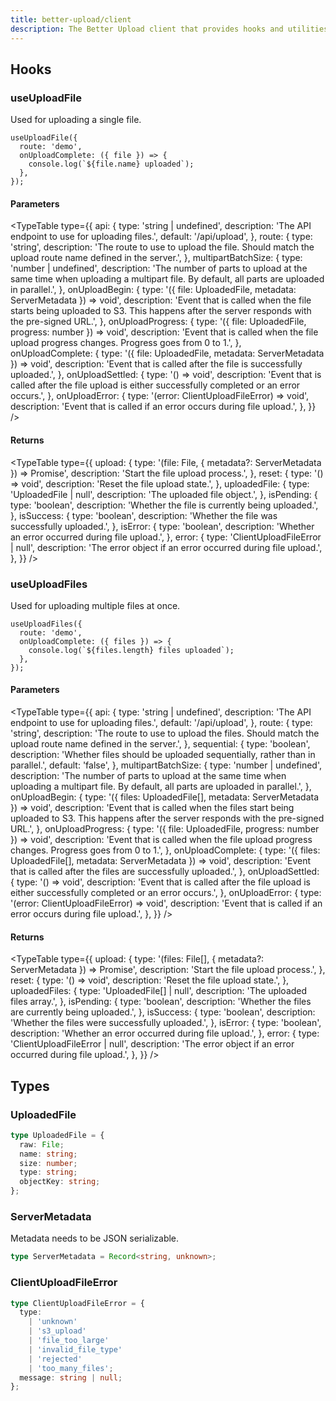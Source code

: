 ```yaml
---
title: better-upload/client
description: The Better Upload client that provides hooks and utilities to your client.
---
```


## Hooks

### useUploadFile

Used for uploading a single file.

```tsx
useUploadFile({
  route: 'demo',
  onUploadComplete: ({ file }) => {
    console.log(`${file.name} uploaded`);
  },
});
```

#### Parameters

<TypeTable
  type={{
    api: {
      type: 'string | undefined',
      description: 'The API endpoint to use for uploading files.',
      default: '/api/upload',
    },
    route: {
      type: 'string',
      description:
        'The route to use to upload the file. Should match the upload route name defined in the server.',
    },
    multipartBatchSize: {
      type: 'number | undefined',
      description:
        'The number of parts to upload at the same time when uploading a multipart file. By default, all parts are uploaded in parallel.',
    },
    onUploadBegin: {
      type: '({ file: UploadedFile, metadata: ServerMetadata }) => void',
      description:
        'Event that is called when the file starts being uploaded to S3. This happens after the server responds with the pre-signed URL.',
    },
    onUploadProgress: {
      type: '({ file: UploadedFile, progress: number }) => void',
      description:
        'Event that is called when the file upload progress changes. Progress goes from 0 to 1.',
    },
    onUploadComplete: {
      type: '({ file: UploadedFile, metadata: ServerMetadata }) => void',
      description:
        'Event that is called after the file is successfully uploaded.',
    },
    onUploadSettled: {
      type: '() => void',
      description:
        'Event that is called after the file upload is either successfully completed or an error occurs.',
    },
    onUploadError: {
      type: '(error: ClientUploadFileError) => void',
      description:
        'Event that is called if an error occurs during file upload.',
    },
  }}
/>

#### Returns

<TypeTable
  type={{
    upload: {
      type: '(file: File, { metadata?: ServerMetadata }) => Promise<void>',
      description: 'Start the file upload process.',
    },
    reset: {
      type: '() => void',
      description: 'Reset the file upload state.',
    },
    uploadedFile: {
      type: 'UploadedFile | null',
      description: 'The uploaded file object.',
    },
    isPending: {
      type: 'boolean',
      description: 'Whether the file is currently being uploaded.',
    },
    isSuccess: {
      type: 'boolean',
      description: 'Whether the file was successfully uploaded.',
    },
    isError: {
      type: 'boolean',
      description: 'Whether an error occurred during file upload.',
    },
    error: {
      type: 'ClientUploadFileError | null',
      description: 'The error object if an error occurred during file upload.',
    },
  }}
/>

### useUploadFiles

Used for uploading multiple files at once.

```tsx
useUploadFiles({
  route: 'demo',
  onUploadComplete: ({ files }) => {
    console.log(`${files.length} files uploaded`);
  },
});
```

#### Parameters

<TypeTable
  type={{
    api: {
      type: 'string | undefined',
      description: 'The API endpoint to use for uploading files.',
      default: '/api/upload',
    },
    route: {
      type: 'string',
      description:
        'The route to use to upload the files. Should match the upload route name defined in the server.',
    },
    sequential: {
      type: 'boolean',
      description:
        'Whether files should be uploaded sequentially, rather than in parallel.',
      default: 'false',
    },
    multipartBatchSize: {
      type: 'number | undefined',
      description:
        'The number of parts to upload at the same time when uploading a multipart file. By default, all parts are uploaded in parallel.',
    },
    onUploadBegin: {
      type: '({ files: UploadedFile[], metadata: ServerMetadata }) => void',
      description:
        'Event that is called when the files start being uploaded to S3. This happens after the server responds with the pre-signed URL.',
    },
    onUploadProgress: {
      type: '({ file: UploadedFile, progress: number }) => void',
      description:
        'Event that is called when the file upload progress changes. Progress goes from 0 to 1.',
    },
    onUploadComplete: {
      type: '({ files: UploadedFile[], metadata: ServerMetadata }) => void',
      description:
        'Event that is called after the files are successfully uploaded.',
    },
    onUploadSettled: {
      type: '() => void',
      description:
        'Event that is called after the file upload is either successfully completed or an error occurs.',
    },
    onUploadError: {
      type: '(error: ClientUploadFileError) => void',
      description:
        'Event that is called if an error occurs during file upload.',
    },
  }}
/>

#### Returns

<TypeTable
  type={{
    upload: {
      type: '(files: File[], { metadata?: ServerMetadata }) => Promise<void>',
      description: 'Start the file upload process.',
    },
    reset: {
      type: '() => void',
      description: 'Reset the file upload state.',
    },
    uploadedFiles: {
      type: 'UploadedFile[] | null',
      description: 'The uploaded files array.',
    },
    isPending: {
      type: 'boolean',
      description: 'Whether the files are currently being uploaded.',
    },
    isSuccess: {
      type: 'boolean',
      description: 'Whether the files were successfully uploaded.',
    },
    isError: {
      type: 'boolean',
      description: 'Whether an error occurred during file upload.',
    },
    error: {
      type: 'ClientUploadFileError | null',
      description: 'The error object if an error occurred during file upload.',
    },
  }}
/>

## Types

### UploadedFile

```ts
type UploadedFile = {
  raw: File;
  name: string;
  size: number;
  type: string;
  objectKey: string;
};
```

### ServerMetadata

Metadata needs to be JSON serializable.

```ts
type ServerMetadata = Record<string, unknown>;
```

### ClientUploadFileError

```ts
type ClientUploadFileError = {
  type:
    | 'unknown'
    | 's3_upload'
    | 'file_too_large'
    | 'invalid_file_type'
    | 'rejected'
    | 'too_many_files';
  message: string | null;
};
```

